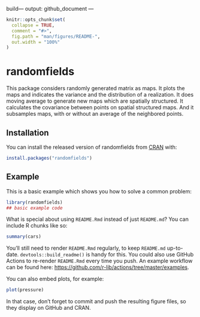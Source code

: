 build---
output: github_document
---

<!-- README.md is generated from README.Rmd. Please edit that file -->

```r
knitr::opts_chunk$set(
  collapse = TRUE,
  comment = "#>",
  fig.path = "man/figures/README-",
  out.width = "100%"
)
```

# randomfields

<!-- badges: start -->
<!-- badges: end -->

This package considers randomly generated matrix as maps. It plots the maps and indicates the variance and the distribution of a realization. It does moving average to generate new maps which are spatially structured. It calculates the covariance between points on spatial structured maps. And it subsamples maps, with or without an average of the neighbored points.

## Installation

You can install the released version of randomfields from [CRAN](https://CRAN.R-project.org) with:

``` r
install.packages("randomfields")
```

## Example

This is a basic example which shows you how to solve a common problem:

```r
library(randomfields)
## basic example code
```

What is special about using `README.Rmd` instead of just `README.md`? You can include R chunks like so:

```r
summary(cars)
```

You'll still need to render `README.Rmd` regularly, to keep `README.md` up-to-date. `devtools::build_readme()` is handy for this. You could also use GitHub Actions to re-render `README.Rmd` every time you push. An example workflow can be found here: <https://github.com/r-lib/actions/tree/master/examples>.

You can also embed plots, for example:

```r
plot(pressure)
```

In that case, don't forget to commit and push the resulting figure files, so they display on GitHub and CRAN.
